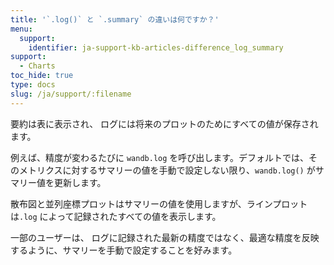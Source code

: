 ```yaml
---
title: '`.log()` と `.summary` の違いは何ですか？'
menu:
  support:
    identifier: ja-support-kb-articles-difference_log_summary
support:
  - Charts
toc_hide: true
type: docs
slug: /ja/support/:filename
---
```

要約は表に表示され、 ログには将来のプロットのためにすべての値が保存されます。

例えば、精度が変わるたびに `wandb.log` を呼び出します。デフォルトでは、そのメトリクスに対するサマリーの値を手動で設定しない限り、`wandb.log()` がサマリー値を更新します。

散布図と並列座標プロットはサマリーの値を使用しますが、ラインプロットは`.log` によって記録されたすべての値を表示します。

一部のユーザーは、 ログに記録された最新の精度ではなく、最適な精度を反映するように、サマリーを手動で設定することを好みます。